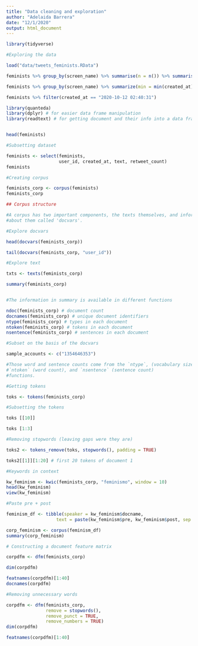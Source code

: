 ```yaml
---
title: "Data cleaning and exploration"
author: "Adelaida Barrera"
date: "12/1/2020"
output: html_document
---
```


```r

library(tidyverse)

#Exploring the data 

load("data/tweets_feminists.RData")

feminists %>% group_by(screen_name) %>% summarise(n = n()) %>% summarise(avg_tweets = mean(n))

feminists %>% group_by(screen_name) %>% summarize(min = min(created_at)) %>% arrange(desc(min))

feminists %>% filter(created_at == "2020-10-12 02:40:31")
```

```r
library(quanteda)
library(dplyr) # for easier data frame manipulation 
library(readtext) # for getting document and their info into a data frame 


head(feminists)

#Subsetting dataset

feminists <- select(feminists,
                    user_id, created_at, text, retweet_count)
feminists

#Creating corpus

feminists_corp <- corpus(feminists)
feminists_corp
```


```r
## Corpus structure

#A corpus has two important components, the texts themselves, and information 
#about them called 'docvars'. 

#Explore docvars

head(docvars(feminists_corp))

tail(docvars(feminists_corp, "user_id"))

#Explore text

txts <- texts(feminists_corp)

summary(feminists_corp)


#The information in summary is available in different functions

ndoc(feminists_corp) # document count
docnames(feminists_corp) # unique document identifiers
ntype(feminists_corp) # types in each document
ntoken(feminists_corp) # tokens in each document
nsentence(feminists_corp) # sentences in each document

```
```r
#Subset on the basis of the docvars

sample_accounts <- c("1354646353")

#Those word and sentence counts come from the `ntype`, (vocabulary size)
#`ntoken` (word count), and `nsentence` (sentence count)
#functions.

#Getting tokens

toks <- tokens(feminists_corp)

#Subsetting the tokens

toks [[10]]

toks [1:3]

```
```r
#Removing stopwords (leaving gaps were they are)

toks2 <- tokens_remove(toks, stopwords(), padding = TRUE)

toks2[[1]][1:20] # first 20 tokens of document 1

```
```r
#Keywords in context

kw_feminism <- kwic(feminists_corp, "feminismo", window = 10)
head(kw_feminism)
view(kw_feminism)

#Paste pre + post

feminism_df <- tibble(speaker = kw_feminism$docname, 
                   text = paste(kw_feminism$pre, kw_feminism$post, sep = " "))

corp_feminism <- corpus(feminism_df)
summary(corp_feminism)
```


```r
# Constructing a document feature matrix

corpdfm <- dfm(feminists_corp)

dim(corpdfm)

featnames(corpdfm)[1:40]
docnames(corpdfm)

#Removing unnecessary words

corpdfm <- dfm(feminists_corp, 
               remove = stopwords(), 
               remove_punct = TRUE,
               remove_numbers = TRUE)
dim(corpdfm)

featnames(corpdfm)[1:40]


```

